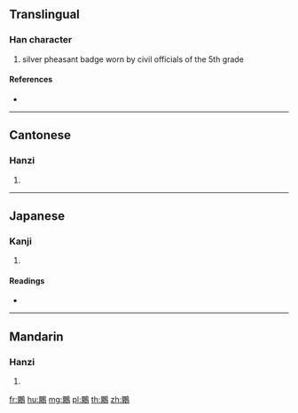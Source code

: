 {{character info/new}}
==Translingual==

===Han character===
{{Han char|rn=196|rad=鳥|as=12|sn=23|four=77227|canj=ADHAF}}

# silver pheasant badge worn by civil officials of the 5th grade

====References====
* {{Han ref|kx=1501.070|dkj=47348|dj=2031.020|hdz=74662.150|uh=9DF4|ud=40436|bh=F870|bd=63600}}

----

==Cantonese==

===Hanzi===
{{yue-hanzi|jyut=|y=haan4}}

# {{defn|lang=yue|sort=鳥12}}

----

==Japanese==

===Kanji===
{{ja-kanji|grade=|rs=鳥12}}

# {{defn|lang=ja|sort=鳥12}}

====Readings====
* {{ja-readings|on=[[かん]] (kan), [[げん]] (gen)|kun=[[とび]] (tobi)}}

----

==Mandarin==

===Hanzi===
{{cmn-hanzi|pin=[[xián]] ([[xian2]])|wg=hsien<sup>2</sup>}}

# {{defn|lang=cmn|sort=鳥12}}

[[fr:鷴]]
[[hu:鷴]]
[[mg:鷴]]
[[pl:鷴]]
[[th:鷴]]
[[zh:鷴]]